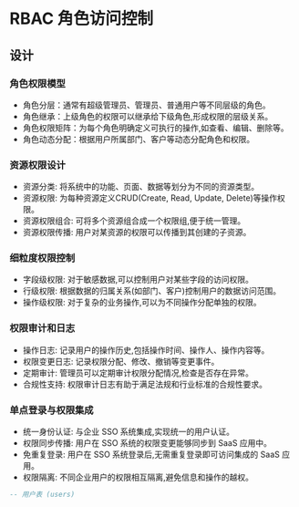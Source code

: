# RBAC 角色访问控制

## 设计

### 角色权限模型

- 角色分层：通常有超级管理员、管理员、普通用户等不同层级的角色。
- 角色继承：上级角色的权限可以继承给下级角色,形成权限的层级关系。
- 角色权限矩阵：为每个角色明确定义可执行的操作,如查看、编辑、删除等。
- 角色动态分配：根据用户所属部门、客户等动态分配角色和权限。

### 资源权限设计

- 资源分类: 将系统中的功能、页面、数据等划分为不同的资源类型。
- 资源权限: 为每种资源定义CRUD(Create, Read, Update, Delete)等操作权限。
- 资源权限组合: 可将多个资源组合成一个权限组,便于统一管理。
- 资源权限传播: 用户对某资源的权限可以传播到其创建的子资源。

### 细粒度权限控制

- 字段级权限: 对于敏感数据,可以控制用户对某些字段的访问权限。
- 行级权限: 根据数据的归属关系(如部门、客户)控制用户的数据访问范围。
- 操作级权限: 对于复杂的业务操作,可以为不同操作分配单独的权限。

### 权限审计和日志

- 操作日志: 记录用户的操作历史,包括操作时间、操作人、操作内容等。
- 权限变更日志: 记录权限分配、修改、撤销等变更事件。
- 定期审计: 管理员可以定期审计权限分配情况,检查是否存在异常。
- 合规性支持: 权限审计日志有助于满足法规和行业标准的合规性要求。

### 单点登录与权限集成

- 统一身份认证: 与企业 SSO 系统集成,实现统一的用户认证。
- 权限同步传播: 用户在 SSO 系统的权限变更能够同步到 SaaS 应用中。
- 免重复登录: 用户在 SSO 系统登录后,无需重复登录即可访问集成的 SaaS 应用。
- 权限隔离: 不同企业用户的权限相互隔离,避免信息和操作的越权。

```sql
-- 用户表 (users)
```




